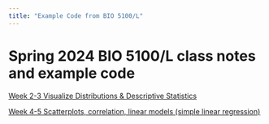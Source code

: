 ```yaml
---
title: "Example Code from BIO 5100/L"
---
```


# Spring 2024 BIO 5100/L class notes and example code

[Week 2-3 Visualize Distributions & Descriptive Statistics](https://claisselab.github.io/BIO_5100/Distributions.html)

[Week 4-5 Scatterplots, correlation, linear models (simple linear regression)](https://claisselab.github.io/BIO_5100/Scatterplots_cor_lm_regression.html)